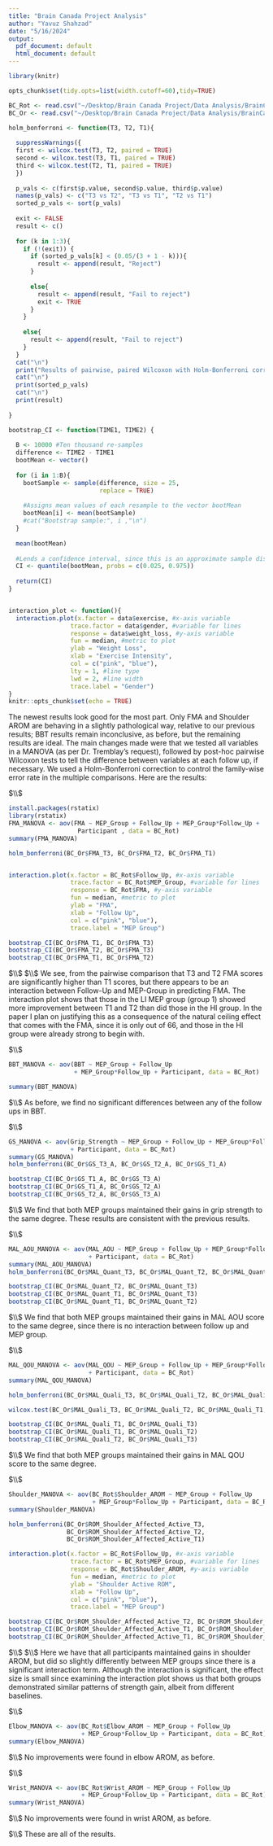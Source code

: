 ```yaml
---
title: "Brain Canada Project Analysis"
author: "Yavuz Shahzad"
date: "5/16/2024"
output:
  pdf_document: default
  html_document: default
---
```


```r
library(knitr)

opts_chunk$set(tidy.opts=list(width.cutoff=60),tidy=TRUE)

BC_Rot <- read.csv("~/Desktop/Brain Canada Project/Data Analysis/BrainCanadaFinalRotated.csv")
BC_Or <- read.csv("~/Desktop/Brain Canada Project/Data Analysis/BrainCanada.csv")

holm_bonferroni <- function(T3, T2, T1){
  
  suppressWarnings({
  first <- wilcox.test(T3, T2, paired = TRUE)
  second <- wilcox.test(T3, T1, paired = TRUE)
  third <- wilcox.test(T2, T1, paired = TRUE)
  })
  
  p_vals <- c(first$p.value, second$p.value, third$p.value)
  names(p_vals) <- c("T3 vs T2", "T3 vs T1", "T2 vs T1")
  sorted_p_vals <- sort(p_vals)
  
  exit <- FALSE
  result <- c()
  
  for (k in 1:3){
    if (!(exit)) {
      if (sorted_p_vals[k] < (0.05/(3 + 1 - k))){
        result <- append(result, "Reject")
      }
      
      else{
        result <- append(result, "Fail to reject")
        exit <- TRUE
      }
    }
    
    else{
      result <- append(result, "Fail to reject")
    }
  }
  cat("\n")
  print("Results of pairwise, paired Wilcoxon with Holm-Bonferroni correction for multiple comparisons")
  cat("\n")
  print(sorted_p_vals)
  cat("\n")
  print(result)
  
}

bootstrap_CI <- function(TIME1, TIME2) {
  
  B <- 10000 #Ten thousand re-samples
  difference <- TIME2 - TIME1
  bootMean <- vector()
  
  for (i in 1:B){
    bootSample <- sample(difference, size = 25,
                         replace = TRUE)
    
    #Assigns mean values of each resample to the vector bootMean
    bootMean[i] <- mean(bootSample)
    #cat("Bootstrap sample:", i ,"\n")
  }
  
  mean(bootMean)
  
  #Lends a confidence interval, since this is an approximate sample distribution.
  CI <- quantile(bootMean, probs = c(0.025, 0.975))
  
  return(CI)
}


interaction_plot <- function(){
  interaction.plot(x.factor = data$exercise, #x-axis variable
                 trace.factor = data$gender, #variable for lines
                 response = data$weight_loss, #y-axis variable
                 fun = median, #metric to plot
                 ylab = "Weight Loss",
                 xlab = "Exercise Intensity",
                 col = c("pink", "blue"),
                 lty = 1, #line type
                 lwd = 2, #line width
                 trace.label = "Gender")
}
knitr::opts_chunk$set(echo = TRUE)
```

The newest results look good for the most part. Only FMA and Shoulder AROM are behaving in a slightly pathological way, relative to our previous results; BBT results remain inconclusive, as before, but the remaining results are ideal. The main changes made were that we tested all variables in a MANOVA (as per Dr. Tremblay's request), followed by post-hoc pairwise Wilcoxon tests to tell the difference between variables at each follow up, if necessary. We used a Holm-Bonferroni correction to control the family-wise error rate in the multiple comparisons. Here are the results:

$\\$
\textbf{FMA}

```r
install.packages(rstatix)
library(rstatix)
FMA_MANOVA <- aov(FMA ~ MEP_Group + Follow_Up + MEP_Group*Follow_Up + 
                   Participant , data = BC_Rot)
summary(FMA_MANOVA)

holm_bonferroni(BC_Or$FMA_T3, BC_Or$FMA_T2, BC_Or$FMA_T1)


interaction.plot(x.factor = BC_Rot$Follow_Up, #x-axis variable
                 trace.factor = BC_Rot$MEP_Group, #variable for lines
                 response = BC_Rot$FMA, #y-axis variable
                 fun = median, #metric to plot
                 ylab = "FMA",
                 xlab = "Follow Up",
                 col = c("pink", "blue"),
                 trace.label = "MEP Group")

bootstrap_CI(BC_Or$FMA_T1, BC_Or$FMA_T3)
bootstrap_CI(BC_Or$FMA_T2, BC_Or$FMA_T3)
bootstrap_CI(BC_Or$FMA_T1, BC_Or$FMA_T2)
```
$\\$
$\\$
We see, from the pairwise comparison that T3 and T2 FMA scores are significantly higher than T1 scores, but there appears to be an interaction between Follow-Up and MEP-Group in predicting FMA. The interaction plot shows that those in the LI MEP group (group 1) showed more improvement between T1 and T2 than did those in the HI group. In the paper I plan on justifying this as a consequence of the natural ceiling effect that comes with the FMA, since it is only out of 66, and those in the HI group were already strong to begin with.

$\\$
\textbf{BBT}

```r
BBT_MANOVA <- aov(BBT ~ MEP_Group + Follow_Up
                  + MEP_Group*Follow_Up + Participant, data = BC_Rot)

summary(BBT_MANOVA)
```
$\\$
As before, we find no significant differences between any of the follow ups in BBT. 

$\\$
\textbf{Grip Strength}

```r
GS_MANOVA <- aov(Grip_Strength ~ MEP_Group + Follow_Up + MEP_Group*Follow_Up 
                 + Participant, data = BC_Rot)
summary(GS_MANOVA)
holm_bonferroni(BC_Or$GS_T3_A, BC_Or$GS_T2_A, BC_Or$GS_T1_A)

bootstrap_CI(BC_Or$GS_T1_A, BC_Or$GS_T3_A)
bootstrap_CI(BC_Or$GS_T1_A, BC_Or$GS_T2_A)
bootstrap_CI(BC_Or$GS_T2_A, BC_Or$GS_T3_A)
```
$\\$
We find that both MEP groups maintained their gains in grip strength to the same degree. These results are consistent with the previous results. 

$\\$
\textbf{MAL AOU}

```r
MAL_AOU_MANOVA <- aov(MAL_AOU ~ MEP_Group + Follow_Up + MEP_Group*Follow_Up 
                      + Participant, data = BC_Rot)
summary(MAL_AOU_MANOVA)
holm_bonferroni(BC_Or$MAL_Quant_T3, BC_Or$MAL_Quant_T2, BC_Or$MAL_Quant_T1)

bootstrap_CI(BC_Or$MAL_Quant_T2, BC_Or$MAL_Quant_T3)
bootstrap_CI(BC_Or$MAL_Quant_T1, BC_Or$MAL_Quant_T3)
bootstrap_CI(BC_Or$MAL_Quant_T1, BC_Or$MAL_Quant_T2)

```
$\\$
We find that both MEP groups maintained their gains in MAL AOU score to the same degree, since there is no interaction between follow up and MEP group.

$\\$
\textbf{MAL QOU}
```r
MAL_QOU_MANOVA <- aov(MAL_QOU ~ MEP_Group + Follow_Up + MEP_Group*Follow_Up 
                      + Participant, data = BC_Rot)
summary(MAL_QOU_MANOVA)

holm_bonferroni(BC_Or$MAL_Quali_T3, BC_Or$MAL_Quali_T2, BC_Or$MAL_Quali_T1)

wilcox.test(BC_Or$MAL_Quali_T3, BC_Or$MAL_Quali_T2, BC_Or$MAL_Quali_T1, paird = TRUE)

bootstrap_CI(BC_Or$MAL_Quali_T1, BC_Or$MAL_Quali_T3)
bootstrap_CI(BC_Or$MAL_Quali_T1, BC_Or$MAL_Quali_T2)
bootstrap_CI(BC_Or$MAL_Quali_T2, BC_Or$MAL_Quali_T3)
```
$\\$
We find that both MEP groups maintained their gains in MAL QOU score to the same degree.

$\\$
\textbf{Shoulder Active ROM}

```r
Shoulder_MANOVA <- aov(BC_Rot$Shoulder_AROM ~ MEP_Group + Follow_Up 
                       + MEP_Group*Follow_Up + Participant, data = BC_Rot)
summary(Shoulder_MANOVA)

holm_bonferroni(BC_Or$ROM_Shoulder_Affected_Active_T3,
                BC_Or$ROM_Shoulder_Affected_Active_T2, 
                BC_Or$ROM_Shoulder_Affected_Active_T1)

interaction.plot(x.factor = BC_Rot$Follow_Up, #x-axis variable
                 trace.factor = BC_Rot$MEP_Group, #variable for lines
                 response = BC_Rot$Shoulder_AROM, #y-axis variable
                 fun = median, #metric to plot
                 ylab = "Shoulder Active ROM",
                 xlab = "Follow Up",
                 col = c("pink", "blue"),
                 trace.label = "MEP Group")

bootstrap_CI(BC_Or$ROM_Shoulder_Affected_Active_T2, BC_Or$ROM_Shoulder_Affected_Active_T3)
bootstrap_CI(BC_Or$ROM_Shoulder_Affected_Active_T1, BC_Or$ROM_Shoulder_Affected_Active_T3)
bootstrap_CI(BC_Or$ROM_Shoulder_Affected_Active_T1, BC_Or$ROM_Shoulder_Affected_Active_T2)

```
$\\$
$\\$
Here we have that all participants maintained gains in shoulder AROM, but did so slightly differently between MEP groups since there is a significant interaction term. Although the interaction is significant, the effect size is small since examining the interaction plot shows us that both groups demonstrated similar patterns of strength gain, albeit from different baselines.  

$\\$
\textbf{Elbow Active ROM}
```r
Elbow_MANOVA <- aov(BC_Rot$Elbow_AROM ~ MEP_Group + Follow_Up
                    + MEP_Group*Follow_Up + Participant, data = BC_Rot)
summary(Elbow_MANOVA)
```
$\\$
No improvements were found in elbow AROM, as before.

$\\$
\textbf{Wrist Active ROM}
```r
Wrist_MANOVA <- aov(BC_Rot$Wrist_AROM ~ MEP_Group + Follow_Up 
                    + MEP_Group*Follow_Up + Participant, data = BC_Rot)
summary(Wrist_MANOVA)
```
$\\$
No improvements were found in wrist AROM, as before.

$\\$
These are all of the results. 
